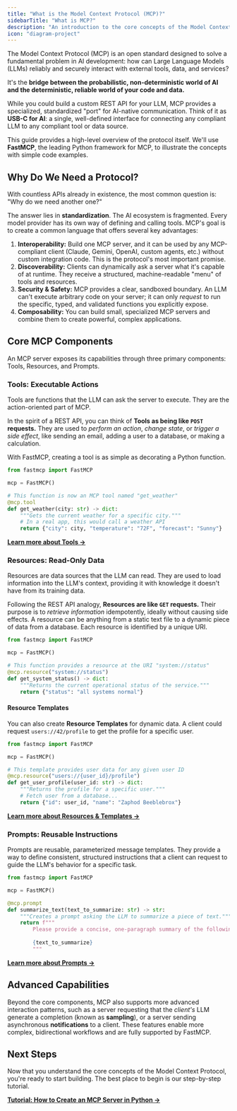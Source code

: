 ```yaml
---
title: "What is the Model Context Protocol (MCP)?"
sidebarTitle: "What is MCP?"
description: "An introduction to the core concepts of the Model Context Protocol (MCP), explaining what it is, why it's useful, and how it works."
icon: "diagram-project"
---
```


The Model Context Protocol (MCP) is an open standard designed to solve a fundamental problem in AI development: how can Large Language Models (LLMs) reliably and securely interact with external tools, data, and services?

It's the **bridge between the probabilistic, non-deterministic world of AI and the deterministic, reliable world of your code and data.**

While you could build a custom REST API for your LLM, MCP provides a specialized, standardized "port" for AI-native communication. Think of it as **USB-C for AI**: a single, well-defined interface for connecting any compliant LLM to any compliant tool or data source.

This guide provides a high-level overview of the protocol itself. We'll use **FastMCP**, the leading Python framework for MCP, to illustrate the concepts with simple code examples.

## Why Do We Need a Protocol?

With countless APIs already in existence, the most common question is: "Why do we need another one?"

The answer lies in **standardization**. The AI ecosystem is fragmented. Every model provider has its own way of defining and calling tools. MCP's goal is to create a common language that offers several key advantages:

1.  **Interoperability:** Build one MCP server, and it can be used by any MCP-compliant client (Claude, Gemini, OpenAI, custom agents, etc.) without custom integration code. This is the protocol's most important promise.
2.  **Discoverability:** Clients can dynamically ask a server what it's capable of at runtime. They receive a structured, machine-readable "menu" of tools and resources.
3.  **Security & Safety:** MCP provides a clear, sandboxed boundary. An LLM can't execute arbitrary code on your server; it can only *request* to run the specific, typed, and validated functions you explicitly expose.
4.  **Composability:** You can build small, specialized MCP servers and combine them to create powerful, complex applications.

## Core MCP Components 

An MCP server exposes its capabilities through three primary components: Tools, Resources, and Prompts.

### Tools: Executable Actions

Tools are functions that the LLM can ask the server to execute. They are the action-oriented part of MCP.

In the spirit of a REST API, you can think of **Tools as being like `POST` requests.** They are used to *perform an action*, *change state*, or *trigger a side effect*, like sending an email, adding a user to a database, or making a calculation.

With FastMCP, creating a tool is as simple as decorating a Python function.

```python
from fastmcp import FastMCP

mcp = FastMCP()

# This function is now an MCP tool named "get_weather"
@mcp.tool
def get_weather(city: str) -> dict:
    """Gets the current weather for a specific city."""
    # In a real app, this would call a weather API
    return {"city": city, "temperature": "72F", "forecast": "Sunny"}
```

[**Learn more about Tools →**](/en/servers/tools)

### Resources: Read-Only Data

Resources are data sources that the LLM can read. They are used to load information into the LLM's context, providing it with knowledge it doesn't have from its training data.

Following the REST API analogy, **Resources are like `GET` requests.** Their purpose is to *retrieve information* idempotently, ideally without causing side effects. A resource can be anything from a static text file to a dynamic piece of data from a database. Each resource is identified by a unique URI.

```python
from fastmcp import FastMCP

mcp = FastMCP()

# This function provides a resource at the URI "system://status"
@mcp.resource("system://status")
def get_system_status() -> dict:
    """Returns the current operational status of the service."""
    return {"status": "all systems normal"}
```

#### Resource Templates

You can also create **Resource Templates** for dynamic data. A client could request `users://42/profile` to get the profile for a specific user.

```python
from fastmcp import FastMCP

mcp = FastMCP()

# This template provides user data for any given user ID
@mcp.resource("users://{user_id}/profile")
def get_user_profile(user_id: str) -> dict:
    """Returns the profile for a specific user."""
    # Fetch user from a database...
    return {"id": user_id, "name": "Zaphod Beeblebrox"}
```

[**Learn more about Resources & Templates →**](/en/servers/resources)

### Prompts: Reusable Instructions

Prompts are reusable, parameterized message templates. They provide a way to define consistent, structured instructions that a client can request to guide the LLM's behavior for a specific task.

```python
from fastmcp import FastMCP

mcp = FastMCP()

@mcp.prompt
def summarize_text(text_to_summarize: str) -> str:
    """Creates a prompt asking the LLM to summarize a piece of text."""
    return f"""
        Please provide a concise, one-paragraph summary of the following text:
        
        {text_to_summarize}
        """
```

[**Learn more about Prompts →**](/en/servers/prompts)

## Advanced Capabilities

Beyond the core components, MCP also supports more advanced interaction patterns, such as a server requesting that the *client's* LLM generate a completion (known as **sampling**), or a server sending asynchronous **notifications** to a client. These features enable more complex, bidirectional workflows and are fully supported by FastMCP.

## Next Steps

Now that you understand the core concepts of the Model Context Protocol, you're ready to start building. The best place to begin is our step-by-step tutorial.

[**Tutorial: How to Create an MCP Server in Python →**](/en/tutorials/create-mcp-server)
